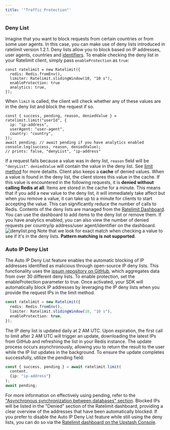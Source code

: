 ```yaml
---
title: '"Traffic Protection"'
---
```

### Deny List
Imagine that you want to block requests from certain countries or from some
user agents. In this case, you can make use of deny lists introduced in
ratelimit version 1.2.1.
Deny lists allow you to block based on IP addresses, user agents, countries
and [identifiers](https://upstash.com/docs/redis/sdks/ratelimit-ts/methods#limit).
To enable checking the deny list in your Ratelimit client, simply pass
`enableProtection` as `true`:
```tsx
const ratelimit = new Ratelimit({
  redis: Redis.fromEnv(),
  limiter: Ratelimit.slidingWindow(10, "10 s"),
  enableProtection: true
  analytics: true,
});
```
When `limit` is called, the client will check whether any of these values
are in the deny list and block the request if so.
```tsx
const { success, pending, reason, deniedValue } = ratelimit.limit("userId", {
  ip: "ip-address",
  userAgent: "user-agent",
  country: "country",
});
await pending; // await pending if you have analytics enabled
console.log(success, reason, deniedValue);
// prints: false, "denyList", "ip-address"
```
If a request fails because a value was in deny list, `reason` field will
be `"denyList"`. `deniedValue` will contain the value in the deny list.
See [limit method](https://upstash.com/docs/redis/sdks/ratelimit-ts/methods#limit)
for more detailts.
Client also keeps a **cache** of denied values. When a value is found
in the deny list, the client stores this value in the cache. If this value
is encountered in the following requests, it is **denied without calling
Redis at all**. Items are stored in the cache for a minute. This means that if
you add a new value to the deny list, it will immediately take affect but when you
remove a value, it can take up to a minute for clients to start
accepting the value. This can significantly reduce the number of calls to Redis.
Contents of the deny lists are managed from the [Ratelimit Dashboard](https://upstash.com/docs/redis/sdks/ratelimit-ts/features#dashboard).
You can use the dashboard to add items to the deny list or remove them.
If you have analytics enabled, you can also view the number of denied
requests per country/ip address/user agent/identifier on the dashboard.
![denylist.png](/img/ratelimit/denylist.png)
Note that we look for exact match when checking a value to see if it's in
the deny lists. **Pattern matching is not supported**.
### Auto IP Deny List
The Auto IP Deny List feature enables the automatic blocking of IP addresses
identified as malicious through open-source IP deny lists. This functionality
uses the [ipsum repository on GitHub](https://github.com/stamparm/ipsum),
which aggregates data from over 30 different deny lists.
To enable protection, set the enableProtection parameter to true. Once activated,
your SDK will automatically block IP addresses by leveraging the IP deny lists
when you provide the request IPs in the limit method.
```ts
const ratelimit = new Ratelimit({
  redis: Redis.fromEnv(),
  limiter: Ratelimit.slidingWindow(10, "10 s"),
  enableProtection: true,
});
```
The IP deny list is updated daily at 2 AM UTC. Upon expiration, the
first call to limit after 2 AM UTC will trigger an update, downloading
the latest IPs from GitHub and refreshing the list in your Redis
instance. The update process occurs asynchronously, allowing you to
return the result to the user while the IP list updates in the
background. To ensure the update completes successfully, utilize the
pending field:
```ts
const { success, pending } = await ratelimit.limit(
  content,
  {ip: "ip-address"}
);
await pending;
```
For more information on effectively using pending, refer to the
["Asynchronous synchronization between databases" section](https://upstash.com/docs/redis/sdks/ratelimit-ts/features#asynchronous-synchronization-between-databases).
Blocked IPs will be listed in the "Denied" section of the Ratelimit
dashboard, providing a clear overview of the addresses that have
been automatically blocked.
If you prefer to disable the Auto IP Deny List feature while still
using the deny lists, you can do so via the [Ratelimit dashboard on
the Upstash Console](https://console.upstash.com/ratelimit).